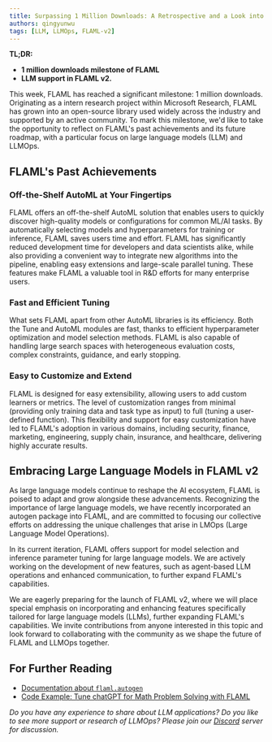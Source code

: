 ```yaml
---
title: Surpassing 1 Million Downloads: A Retrospective and a Look into the Future
authors: qingyunwu
tags: [LLM, LLMOps, FLAML-v2]
---
```


**TL;DR:**
* **1 million downloads milestone of FLAML**
* **LLM support in FLAML v2.**


This week, FLAML has reached a significant milestone: 1 million downloads. Originating as a intern research project within Microsoft Research, FLAML has grown into an open-source library used widely across the industry and supported by an active community. To mark this milestone, we'd like to take the opportunity to reflect on FLAML's past achievements and its future roadmap, with a particular focus on large language models (LLM) and LLMOps.
## FLAML's Past Achievements

### Off-the-Shelf AutoML at Your Fingertips
FLAML offers an off-the-shelf AutoML solution that enables users to quickly discover high-quality models or configurations for common ML/AI tasks. By automatically selecting models and hyperparameters for training or inference, FLAML saves users time and effort. FLAML has significantly reduced development time for developers and data scientists alike, while also providing a convenient way to integrate new algorithms into the pipeline, enabling easy extensions and large-scale parallel tuning. These features make FLAML a valuable tool in R&D efforts for many enterprise users.

### Fast and Efficient Tuning
What sets FLAML apart from other AutoML libraries is its efficiency. Both the Tune and AutoML modules are fast, thanks to efficient hyperparameter optimization and model selection methods. FLAML is also capable of handling large search spaces with heterogeneous evaluation costs, complex constraints, guidance, and early stopping.

### Easy to Customize and Extend
FLAML is designed for easy extensibility, allowing users to add custom learners or metrics. The level of customization ranges from minimal (providing only training data and task type as input) to full (tuning a user-defined function). This flexibility and support for easy customization have led to FLAML's adoption in various domains, including security, finance, marketing, engineering, supply chain, insurance, and healthcare, delivering highly accurate results.

## Embracing Large Language Models in FLAML v2
As large language models continue to reshape the AI ecosystem, FLAML is poised to adapt and grow alongside these advancements. Recognizing the importance of large language models, we have recently incorporated an autogen package into FLAML, and are committed to focusing our collective efforts on addressing the unique challenges that arise in LMOps (Large Language Model Operations).

In its current iteration, FLAML offers support for model selection and inference parameter tuning for large language models. We are actively working on the development of new features, such as agent-based LLM operations and enhanced communication, to further expand FLAML's capabilities.

We are eagerly preparing for the launch of FLAML v2, where we will place special emphasis on incorporating and enhancing features specifically tailored for large language models (LLMs), further expanding FLAML's capabilities.
We invite contributions from anyone interested in this topic and look forward to collaborating with the community as we shape the future of FLAML and LLMOps together.

## For Further Reading

* [Documentation about `flaml.autogen`](docs/Use-Cases/Auto-Generation)
* [Code Example: Tune chatGPT for Math Problem Solving with FLAML](https://github.com/microsoft/FLAML/blob/main/notebook/autogen_chatgpt.ipynb)

*Do you have any experience to share about LLM applications? Do you like to see more support or research of LLMOps? Please join our [Discord](https://discord.gg/Cppx2vSPVP) server for discussion.*
